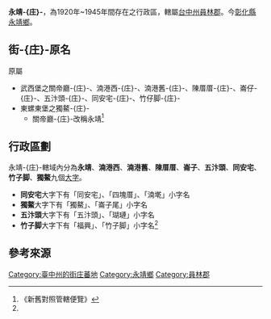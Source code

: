 '''永靖-{庄}-'''，為1920年~1945年間存在之行政區，轄屬[[臺中州|台中州]][[員林郡|員林郡]]。今[[彰化縣|彰化縣]][[永靖鄉|永靖鄉]]。

==街-{庄}-原名==
原屬
*武西堡之關帝廳-{庄}-、湳港西-{庄}-、湳港舊-{庄}-、陳厝厝-{庄}-、崙仔-{庄}-、五汴頭-{庄}-、同安宅-{庄}-、竹仔脚-{庄}-
*東螺東堡之獨鰲-{庄}-
**關帝廳-{庄}-改稱永靖<ref name="便覽">《新舊對照管轄便覽》</ref>

==行政區劃==
永靖-{庄}-轄域內分為'''永靖'''、'''湳港西'''、'''湳港舊'''、'''陳厝厝'''、'''崙子'''、'''五汴頭'''、'''同安宅'''、'''竹子脚'''、'''獨鰲'''九個[[大字_(行政區劃)|大字]]。

*'''同安宅'''大字下有「同安宅」、「四塊厝」、「湳墘」小字名
*'''獨鰲'''大字下有「獨鰲」、「崙子尾」小字名
*'''五汴頭'''大字下有「五汴頭」、「瑚璉」小字名
*'''竹子脚'''大字下有「福興」、「竹子脚」小字名<ref name="便覽"/>

== 參考來源 ==
{{reflist}}
{{台中州}}

[[Category:臺中州的街庄蕃地|Category:臺中州的街庄蕃地]]
[[Category:永靖鄉|Category:永靖鄉]]
[[Category:員林郡|Category:員林郡]]